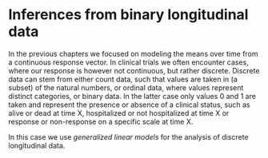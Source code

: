 # Inferences from binary longitudinal data

In the previous chapters we focused on modeling the means over time from a continuous response vector. In clinical trials we often encounter cases, where our response is however not continuous, but rather discrete. Discrete data can stem from either count data, such that values are taken in (a subset) of the natural numbers, or ordinal data, where values represent distinct categories, or binary data. In the latter case only values 0 and 1 are taken and represent the presence or absence of a clinical status, such as alive or dead at time X, hospitalized or not hospitalized at time X or response or non-response on a specific scale at time X.

In this case we use *generalized linear models* for the analysis of discrete longitudinal data.
